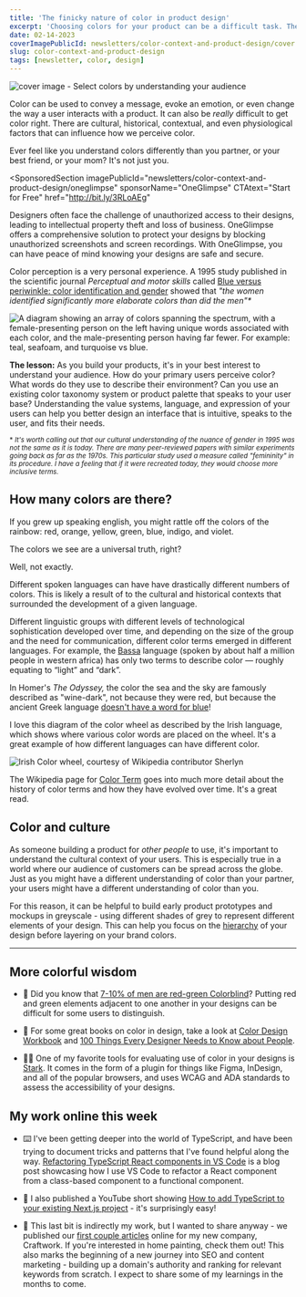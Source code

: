 ```yaml
---
title: 'The finicky nature of color in product design'
excerpt: 'Choosing colors for your product can be a difficult task. There are cultural, historical, contextual, and even physiological factors that can influence how we perceive color.'
date: 02-14-2023
coverImagePublicId: newsletters/color-context-and-product-design/cover
slug: color-context-and-product-design
tags: [newsletter, color, design]
---
```


<Image
  publicId="newsletters/color-context-and-product-design/cover.jpg"
  alt="cover image - Select colors by understanding your audience"
/>

Color can be used to convey a message, evoke an emotion, or even change the way a user interacts with a product. It can also be _really_ difficult to get color right. There are cultural, historical, contextual, and even physiological factors that can influence how we perceive color.

Ever feel like you understand colors differently than you partner, or your best friend, or your mom? It's not just you.

<SponsoredSection
  imagePublicId="newsletters/color-context-and-product-design/oneglimpse"
  sponsorName="OneGlimpse"
  CTAtext="Start for Free"
  href="http://bit.ly/3RLoAEg"
>
  Designers often face the challenge of unauthorized access to their designs,
  leading to intellectual property theft and loss of business. OneGlimpse offers
  a comprehensive solution to protect your designs by blocking unauthorized
  screenshots and screen recordings. With OneGlimpse, you can have peace of mind
  knowing your designs are safe and secure.
</SponsoredSection>

Color perception is a very personal experience. A 1995 study published in the scientific journal _Perceptual and motor skills_ called [Blue versus periwinkle: color identification and gender](https://pubmed.ncbi.nlm.nih.gov/7624204/) showed that _"the women identified significantly more elaborate colors than did the men"\*_

<Image
  publicId="newsletters/color-context-and-product-design/color-men-vs-women"
  alt="A diagram showing an array of colors spanning the spectrum, with a female-presenting person on the left having unique words associated with each color, and the male-presenting person having far fewer. For example: teal, seafoam, and turquoise vs blue."
  caption="Color perception is a very personal experience. Image from user kathreynn on DeviantArt"
/>

**The lesson:** As you build your products, it's in your best interest to understand your audience. How do your primary users perceive color? What words do they use to describe their environment? Can you use an existing color taxonomy system or product palette that speaks to your user base? Understanding the value systems, language, and expression of your users can help you better design an interface that is intuitive, speaks to the user, and fits their needs.

<small>

\* _It's worth calling out that our cultural understanding of the nuance of gender in 1995 was not the same as it is today. There are many peer-reviewed papers with similar experiments going back as far as the 1970s. This particular study used a measure called "femininity" in its procedure. I have a feeling that if it were recreated today, they would choose more inclusive terms._

</small>

## How many colors are there?

If you grew up speaking english, you might rattle off the colors of the rainbow: red, orange, yellow, green, blue, indigo, and violet.

The colors we see are a universal truth, right?

Well, not exactly.

Different spoken languages can have have drastically different numbers of colors. This is likely a result of to the cultural and historical contexts that surrounded the development of a given language.

Different linguistic groups with different levels of technological sophistication developed over time, and depending on the size of the group and the need for communication, different color terms emerged in different languages. For example, the [Bassa](https://en.wikipedia.org/wiki/Color_term#Stage_I_.28dark_and_light.29) language (spoken by about half a million people in western africa) has only two terms to describe color — roughly equating to “light” and “dark”.

In Homer's _The Odyssey,_ the color the sea and the sky are famously described as "wine-dark", not because they were red, but because the ancient Greek language [doesn't have a word for blue](https://clarkesworldmagazine.com/hoffman_01_13/)!

I love this diagram of the color wheel as described by the Irish language, which shows where various color words are placed on the wheel. It's a great example of how different languages can have different color.

<Image
  publicId="newsletters/color-context-and-product-design/irish-color-wheel"
  alt="Irish Color wheel, courtesy of Wikipedia contributor Sherlyn"
  caption="Irish Color wheel, courtesy of Wikipedia contributor Sherlyn"
/>

The Wikipedia page for [Color Term](https://en.wikipedia.org/wiki/Color_term) goes into much more detail about the history of color terms and how they have evolved over time. It's a great read.

## Color and culture

As someone building a product for _other people_ to use, it's important to understand the cultural context of your users. This is especially true in a world where our audience of customers can be spread across the globe. Just as you might have a different understanding of color than your partner, your users might have a different understanding of color than you.

For this reason, it can be helpful to build early product prototypes and mockups in greyscale - using different shades of grey to represent different elements of your design. This can help you focus on the [hierarchy](https://mikebifulco.com/newsletter/design-rules-everyone-should-know#1-hierarchy) of your design before layering on your brand colors.

---

## More colorful wisdom

- 🎨 Did you know that [7-10% of men are red-green Colorblind](https://www.colour-blindness.com/general/prevalence/)? Putting red and green elements adjacent to one another in your designs can be difficult for some users to distinguish.

- 📖 For some great books on color in design, take a look at [Color Design Workbook](https://hardcover.app/books/color-design-workbook) and [100 Things Every Designer Needs to Know about People](https://hardcover.app/books/100-things-every-designer-needs-to-know-about-people).

- 🙌🏻 One of my favorite tools for evaluating use of color in your designs is [Stark](https://www.getstark.co/). It comes in the form of a plugin for things like Figma, InDesign, and all of the popular browsers, and uses WCAG and ADA standards to assess the accessibility of your designs.

## My work online this week

- ⌨️ I've been getting deeper into the world of TypeScript, and have been trying to document tricks and patterns that I've found helpful along the way. [Refactoring TypeScript React components in VS Code](https://mikebifulco.com/posts/refactoring-typescript-react-components-vscode) is a blog post showcasing how I use VS Code to refactor a React component from a class-based component to a functional component.

- 📼 I also published a YouTube short showing [How to add TypeScript to your existing Next.js project](https://www.youtube.com/shorts/rj6_Cm30DgQ) - it's surprisingly easy!

- 🥳 This last bit is indirectly my work, but I wanted to share anyway - we published our [first couple articles](https://craftwork.com/articles/tips-for-hiring-a-residential-painter) online for my new company, Craftwork. If you're interested in home painting, check them out! This also marks the beginning of a new journey into SEO and content marketing - building up a domain's authority and ranking for relevant keywords from scratch. I expect to share some of my learnings in the months to come.

